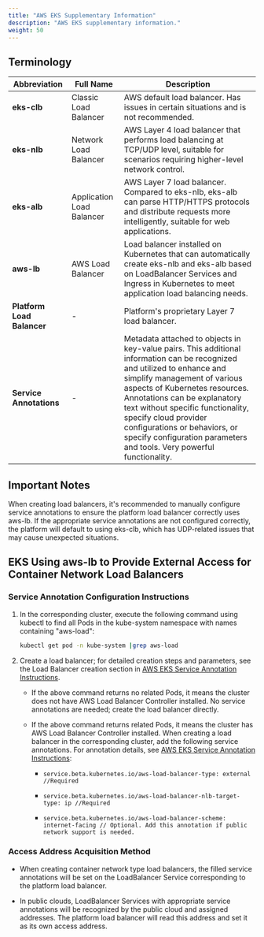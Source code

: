 ```yaml
---
title: "AWS EKS Supplementary Information"
description: "AWS EKS supplementary information."
weight: 50
---
```


## Terminology

| Abbreviation | Full Name | Description |
|---|---|---|
| **eks-clb** | Classic Load Balancer | AWS default load balancer. Has issues in certain situations and is not recommended. |
| **eks-nlb** | Network Load Balancer | AWS Layer 4 load balancer that performs load balancing at TCP/UDP level, suitable for scenarios requiring higher-level network control. |
| **eks-alb** | Application Load Balancer | AWS Layer 7 load balancer. Compared to eks-nlb, eks-alb can parse HTTP/HTTPS protocols and distribute requests more intelligently, suitable for web applications. |
| **aws-lb** | AWS Load Balancer | Load balancer installed on Kubernetes that can automatically create eks-nlb and eks-alb based on LoadBalancer Services and Ingress in Kubernetes to meet application load balancing needs. |
| **Platform Load Balancer** | - | Platform's proprietary Layer 7 load balancer. |
| **Service Annotations** | - | Metadata attached to objects in key-value pairs. This additional information can be recognized and utilized to enhance and simplify management of various aspects of Kubernetes resources. Annotations can be explanatory text without specific functionality, specify cloud provider configurations or behaviors, or specify configuration parameters and tools. Very powerful functionality. |

## Important Notes

When creating load balancers, it's recommended to manually configure service annotations to ensure the platform load balancer correctly uses aws-lb. If the appropriate service annotations are not configured correctly, the platform will default to using eks-clb, which has UDP-related issues that may cause unexpected situations.

## EKS Using aws-lb to Provide External Access for Container Network Load Balancers

### Service Annotation Configuration Instructions

1. In the corresponding cluster, execute the following command using kubectl to find all Pods in the kube-system namespace with names containing "aws-load":

    ```bash
    kubectl get pod -n kube-system |grep aws-load
    ```

2. Create a load balancer; for detailed creation steps and parameters, see the Load Balancer creation section in [AWS EKS Service Annotation Instructions](/configure/clusters/managed/cloud-init/network/aws-eks.mdx#deploy-aws-load-balancer-controller).

    * If the above command returns no related Pods, it means the cluster does not have AWS Load Balancer Controller installed. No service annotations are needed; create the load balancer directly.

    * If the above command returns related Pods, it means the cluster has AWS Load Balancer Controller installed. When creating a load balancer in the corresponding cluster, add the following service annotations. For annotation details, see [AWS EKS Service Annotation Instructions](/configure/networking/how_to/alb/deploy_alb.mdx#14):

        * `service.beta.kubernetes.io/aws-load-balancer-type: external //Required`
        
        * `service.beta.kubernetes.io/aws-load-balancer-nlb-target-type: ip //Required`
        
        * `service.beta.kubernetes.io/aws-load-balancer-scheme: internet-facing // Optional. Add this annotation if public network support is needed.`

### Access Address Acquisition Method

* When creating container network type load balancers, the filled service annotations will be set on the LoadBalancer Service corresponding to the platform load balancer.

* In public clouds, LoadBalancer Services with appropriate service annotations will be recognized by the public cloud and assigned addresses. The platform load balancer will read this address and set it as its own access address.
